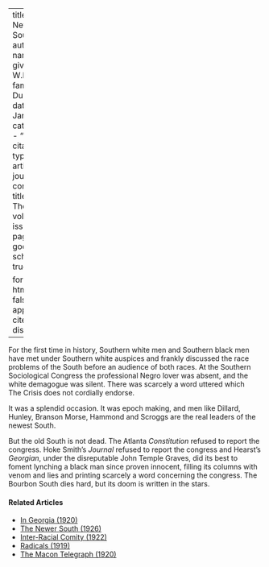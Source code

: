 
---
title: 'The Newest South'
author:
  - name:
      given: W.E.B.
      family: Du Bois
date: Jan. 1913
categories: 
  - ""
citation: 
  type: article-journal
  container-title: The Crisis
  volume: 6
  issue: 3
  page: 130
google-scholar: true

format:
  html:
    toc: false
    appendix-cite-as: display
---


For the first time in history, Southern white men and Southern black men have met under Southern white auspices and frankly discussed the race problems of the South before an audience of both races. At the Southern Sociological Congress the professional Negro lover was absent, and the white demagogue was silent. There was scarcely a word uttered which <span class="crisis-title">The Crisis</span> does not cordially endorse.

It was a splendid occasion. It was epoch making, and men like Dillard, Hunley, Branson Morse, Hammond and Scroggs are the real leaders of the newest South.

But the old South is not dead. The Atlanta *Constitution* refused to report the congress. Hoke Smith's *Journal* refused to report the congress and Hearst's *Georgian*, under the disreputable John Temple Graves, did its best to foment lynching a black man since proven innocent, filling its columns with venom and lies and printing scarcely a word concerning the congress. The Bourbon South dies hard, but its doom is written in the stars.

<!-- Similar articles start here -->
<div  class="clear-wrap"></div>

#### Related Articles

* [In Georgia (1920)](/Volumes/20/03/in-georgia.html)
* [The Newer South (1926)](/Volumes/31/04/newer_south.html)
* [Inter-Racial Comity (1922)](/Volumes/22/01/inter-racial_comity.html)
* [Radicals (1919)](/Volumes/19/02/radicals.html)
* [The Macon Telegraph (1920)](/Volumes/19/03/macon_telegraph.html)

<!-- Similar articles end here -->